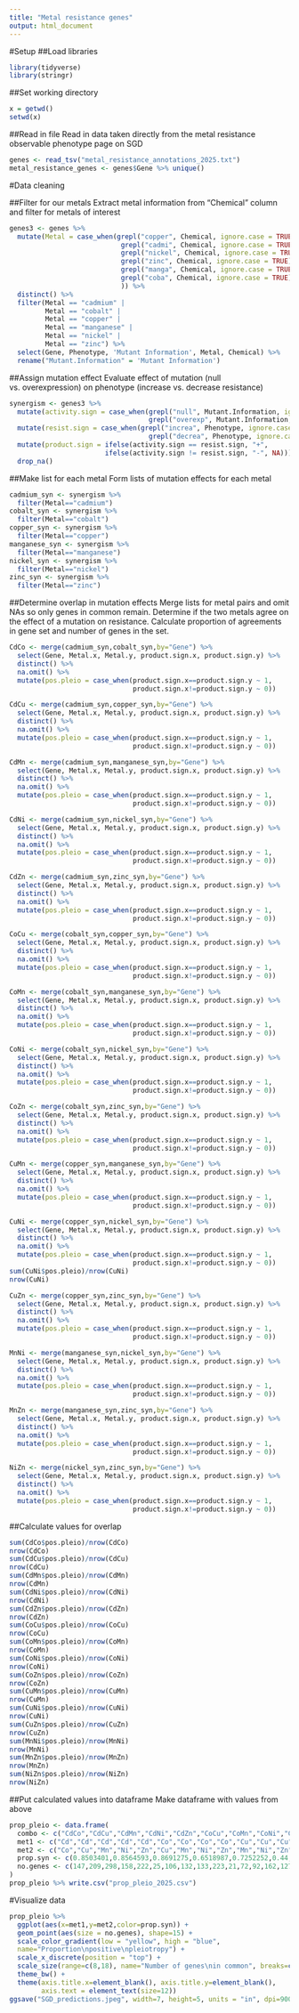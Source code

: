 ```yaml
---
title: "Metal resistance genes"
output: html_document
---
```

#Setup
##Load libraries
```r
library(tidyverse)
library(stringr)
```

##Set working directory
```r
x = getwd()
setwd(x)
```

##Read in file
Read in data taken directly from the metal resistance observable phenotype page on SGD
```r
genes <- read_tsv("metal_resistance_annotations_2025.txt")
metal_resistance_genes <- genes$Gene %>% unique()
```
#Data cleaning

##Filter for our metals
Extract metal information from "Chemical" column and filter for metals of interest
```r
genes3 <- genes %>% 
  mutate(Metal = case_when(grepl("copper", Chemical, ignore.case = TRUE) ~"copper",
                            grepl("cadmi", Chemical, ignore.case = TRUE) ~"cadmium",
                            grepl("nickel", Chemical, ignore.case = TRUE) ~"nickel",
                            grepl("zinc", Chemical, ignore.case = TRUE) ~"zinc",
                            grepl("manga", Chemical, ignore.case = TRUE) ~"manganese",
                            grepl("coba", Chemical, ignore.case = TRUE) ~"cobalt",
                            )) %>% 
  distinct() %>% 
  filter(Metal == "cadmium" | 
         Metal == "cobalt" |
         Metal == "copper" | 
         Metal == "manganese" | 
         Metal == "nickel" |
         Metal == "zinc") %>% 
  select(Gene, Phenotype, 'Mutant Information', Metal, Chemical) %>% 
  rename("Mutant.Information" = 'Mutant Information')
```

##Assign mutation effect
Evaluate effect of mutation (null vs. overexpression) on phenotype (increase vs. decrease resistance)
```r
synergism <- genes3 %>% 
  mutate(activity.sign = case_when(grepl("null", Mutant.Information, ignore.case = TRUE) ~"-",
                                   grepl("overexp", Mutant.Information, ignore.case = TRUE) ~"+")) %>%
  mutate(resist.sign = case_when(grepl("increa", Phenotype, ignore.case = TRUE) ~"+",
                                   grepl("decrea", Phenotype, ignore.case = TRUE) ~"-")) %>%
  mutate(product.sign = ifelse(activity.sign == resist.sign, "+",
                        ifelse(activity.sign != resist.sign, "-", NA))) %>% 
  drop_na()
```

##Make list for each metal
Form lists of mutation effects for each metal
```r
cadmium_syn <- synergism %>% 
  filter(Metal=="cadmium")
cobalt_syn <- synergism %>% 
  filter(Metal=="cobalt")
copper_syn <- synergism %>% 
  filter(Metal=="copper")
manganese_syn <- synergism %>% 
  filter(Metal=="manganese")
nickel_syn <- synergism %>% 
  filter(Metal=="nickel")
zinc_syn <- synergism %>% 
  filter(Metal=="zinc")
```

##Determine overlap in mutation effects
Merge lists for metal pairs and omit NAs so only genes in common remain. Determine if the two metals agree on the effect of a mutation on resistance. Calculate proportion of agreements in gene set and number of genes in the set.
```r
CdCo <- merge(cadmium_syn,cobalt_syn,by="Gene") %>% 
  select(Gene, Metal.x, Metal.y, product.sign.x, product.sign.y) %>% 
  distinct() %>% 
  na.omit() %>% 
  mutate(pos.pleio = case_when(product.sign.x==product.sign.y ~ 1,
                               product.sign.x!=product.sign.y ~ 0))

CdCu <- merge(cadmium_syn,copper_syn,by="Gene") %>% 
  select(Gene, Metal.x, Metal.y, product.sign.x, product.sign.y) %>% 
  distinct() %>%  
  na.omit() %>% 
  mutate(pos.pleio = case_when(product.sign.x==product.sign.y ~ 1,
                               product.sign.x!=product.sign.y ~ 0))

CdMn <- merge(cadmium_syn,manganese_syn,by="Gene") %>% 
  select(Gene, Metal.x, Metal.y, product.sign.x, product.sign.y) %>% 
  distinct() %>%  
  na.omit() %>% 
  mutate(pos.pleio = case_when(product.sign.x==product.sign.y ~ 1,
                               product.sign.x!=product.sign.y ~ 0))

CdNi <- merge(cadmium_syn,nickel_syn,by="Gene") %>% 
  select(Gene, Metal.x, Metal.y, product.sign.x, product.sign.y) %>% 
  distinct() %>%  
  na.omit() %>% 
  mutate(pos.pleio = case_when(product.sign.x==product.sign.y ~ 1,
                               product.sign.x!=product.sign.y ~ 0))

CdZn <- merge(cadmium_syn,zinc_syn,by="Gene") %>% 
  select(Gene, Metal.x, Metal.y, product.sign.x, product.sign.y) %>% 
  distinct() %>%  
  na.omit() %>% 
  mutate(pos.pleio = case_when(product.sign.x==product.sign.y ~ 1,
                               product.sign.x!=product.sign.y ~ 0))

CoCu <- merge(cobalt_syn,copper_syn,by="Gene") %>% 
  select(Gene, Metal.x, Metal.y, product.sign.x, product.sign.y) %>% 
  distinct() %>%  
  na.omit() %>% 
  mutate(pos.pleio = case_when(product.sign.x==product.sign.y ~ 1,
                               product.sign.x!=product.sign.y ~ 0))

CoMn <- merge(cobalt_syn,manganese_syn,by="Gene") %>% 
  select(Gene, Metal.x, Metal.y, product.sign.x, product.sign.y) %>% 
  distinct() %>%  
  na.omit() %>% 
  mutate(pos.pleio = case_when(product.sign.x==product.sign.y ~ 1,
                               product.sign.x!=product.sign.y ~ 0))

CoNi <- merge(cobalt_syn,nickel_syn,by="Gene") %>% 
  select(Gene, Metal.x, Metal.y, product.sign.x, product.sign.y) %>% 
  distinct() %>%  
  na.omit() %>% 
  mutate(pos.pleio = case_when(product.sign.x==product.sign.y ~ 1,
                               product.sign.x!=product.sign.y ~ 0))

CoZn <- merge(cobalt_syn,zinc_syn,by="Gene") %>% 
  select(Gene, Metal.x, Metal.y, product.sign.x, product.sign.y) %>% 
  distinct() %>%  
  na.omit() %>% 
  mutate(pos.pleio = case_when(product.sign.x==product.sign.y ~ 1,
                               product.sign.x!=product.sign.y ~ 0))

CuMn <- merge(copper_syn,manganese_syn,by="Gene") %>% 
  select(Gene, Metal.x, Metal.y, product.sign.x, product.sign.y) %>% 
  distinct() %>%  
  na.omit() %>% 
  mutate(pos.pleio = case_when(product.sign.x==product.sign.y ~ 1,
                               product.sign.x!=product.sign.y ~ 0))

CuNi <- merge(copper_syn,nickel_syn,by="Gene") %>% 
  select(Gene, Metal.x, Metal.y, product.sign.x, product.sign.y) %>% 
  distinct() %>%  
  na.omit() %>% 
  mutate(pos.pleio = case_when(product.sign.x==product.sign.y ~ 1,
                               product.sign.x!=product.sign.y ~ 0))
sum(CuNi$pos.pleio)/nrow(CuNi)
nrow(CuNi)

CuZn <- merge(copper_syn,zinc_syn,by="Gene") %>% 
  select(Gene, Metal.x, Metal.y, product.sign.x, product.sign.y) %>% 
  distinct() %>%  
  na.omit() %>% 
  mutate(pos.pleio = case_when(product.sign.x==product.sign.y ~ 1,
                               product.sign.x!=product.sign.y ~ 0))

MnNi <- merge(manganese_syn,nickel_syn,by="Gene") %>% 
  select(Gene, Metal.x, Metal.y, product.sign.x, product.sign.y) %>% 
  distinct() %>%  
  na.omit() %>% 
  mutate(pos.pleio = case_when(product.sign.x==product.sign.y ~ 1,
                               product.sign.x!=product.sign.y ~ 0))

MnZn <- merge(manganese_syn,zinc_syn,by="Gene") %>% 
  select(Gene, Metal.x, Metal.y, product.sign.x, product.sign.y) %>% 
  distinct() %>%  
  na.omit() %>% 
  mutate(pos.pleio = case_when(product.sign.x==product.sign.y ~ 1,
                               product.sign.x!=product.sign.y ~ 0))

NiZn <- merge(nickel_syn,zinc_syn,by="Gene") %>% 
  select(Gene, Metal.x, Metal.y, product.sign.x, product.sign.y) %>% 
  distinct() %>%  
  na.omit() %>% 
  mutate(pos.pleio = case_when(product.sign.x==product.sign.y ~ 1,
                               product.sign.x!=product.sign.y ~ 0))
```

##Calculate values for overlap
```r
sum(CdCo$pos.pleio)/nrow(CdCo)
nrow(CdCo)
sum(CdCu$pos.pleio)/nrow(CdCu)
nrow(CdCu)
sum(CdMn$pos.pleio)/nrow(CdMn)
nrow(CdMn)
sum(CdNi$pos.pleio)/nrow(CdNi)
nrow(CdNi)
sum(CdZn$pos.pleio)/nrow(CdZn)
nrow(CdZn)
sum(CoCu$pos.pleio)/nrow(CoCu)
nrow(CoCu)
sum(CoMn$pos.pleio)/nrow(CoMn)
nrow(CoMn)
sum(CoNi$pos.pleio)/nrow(CoNi)
nrow(CoNi)
sum(CoZn$pos.pleio)/nrow(CoZn)
nrow(CoZn)
sum(CuMn$pos.pleio)/nrow(CuMn)
nrow(CuMn)
sum(CuNi$pos.pleio)/nrow(CuNi)
nrow(CuNi)
sum(CuZn$pos.pleio)/nrow(CuZn)
nrow(CuZn)
sum(MnNi$pos.pleio)/nrow(MnNi)
nrow(MnNi)
sum(MnZn$pos.pleio)/nrow(MnZn)
nrow(MnZn)
sum(NiZn$pos.pleio)/nrow(NiZn)
nrow(NiZn)
```

##Put calculated values into dataframe
Make dataframe with values from above
```r
prop_pleio <- data.frame(
  combo <- c("CdCo","CdCu","CdMn","CdNi","CdZn","CoCu","CoMn","CoNi","CoZn","CuMn","CuNi","CuZn","MnNi","MnZn","NiZn"),
  met1 <- c("Cd","Cd","Cd","Cd","Cd","Co","Co","Co","Co","Cu","Cu","Cu","Mn","Mn","Ni"),
  met2 <- c("Co","Cu","Mn","Ni","Zn","Cu","Mn","Ni","Zn","Mn","Ni","Zn","Ni","Zn","Zn"),
  prop.syn <- c(0.8503401,0.8564593,0.8691275,0.6518987,0.7252252,0.44,0.8396226,0.8484848,0.9323308,0.9192825,0.5714286,0.4305556,0.7173913,0.6358025,0.8188976),
  no.genes <- c(147,209,298,158,222,25,106,132,133,223,21,72,92,162,127)
) 
prop_pleio %>% write.csv("prop_pleio_2025.csv")
```

#Visualize data
```r
prop_pleio %>% 
  ggplot(aes(x=met1,y=met2,color=prop.syn)) + 
  geom_point(aes(size = no.genes), shape=15) +
  scale_color_gradient(low = "yellow", high = "blue",
  name="Proportion\npositive\npleiotropy") +
  scale_x_discrete(position = "top") + 
  scale_size(range=c(8,18), name="Number of genes\nin common", breaks=c(50,100,200)) +
  theme_bw() +
  theme(axis.title.x=element_blank(), axis.title.y=element_blank(),
        axis.text = element_text(size=12))
ggsave("SGD_predictions.jpeg", width=7, height=5, units = "in", dpi=900)
```
